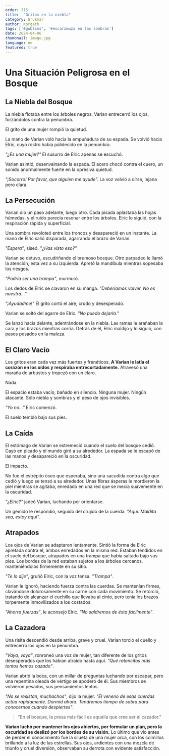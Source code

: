 ```yaml
---
order: 315
title:  "Gritos en la niebla"
category: Grukmar
author: Korgath
tags: ['#goblins', '#escaramuza en las sombras']
date: 2024-04-06
thumbnail: image.jpg
language: en
featured: true
---
```

# Una Situación Peligrosa en el Bosque

## La Niebla del Bosque

La niebla flotaba entre los árboles negros. Varian entrecerró los ojos, forzándolos contra la penumbra. 

El grito de una mujer rompió la quietud.

La mano de Varian voló hacia la empuñadura de su espada. Se volvió hacia Elric, cuyo rostro había palidecido en la penumbra.

*"¿Es una mujer?"* El susurro de Elric apenas se escuchó.

Varian asintió, desenvainando la espada. El acero chocó contra el cuero, un sonido anormalmente fuerte en la opresiva quietud.

*"¡Socorro! Por favor, que alguien me ayude".* La voz volvió a oírse, lejana pero clara.

## La Persecución

Varian dio un paso adelante, luego otro. Cada pisada aplastaba las hojas húmedas, y el ruido parecía resonar entre los árboles. Elric lo siguió, con la respiración rápida y superficial.

Una sombra revoloteó entre los troncos y desapareció en un instante. La mano de Elric salió disparada, agarrando el brazo de Varian.

*"Espera"*, siseó. *"¿Has visto eso?"*

Varian se detuvo, escudriñando el brumoso bosque. Otro parpadeo le llamó la atención, esta vez a su izquierda. Apretó la mandíbula mientras sopesaba los riesgos.

*"Podría ser una trampa"*, murmuró.

Los dedos de Elric se clavaron en su manga. *"Deberíamos volver. No es nuestra..."*

*"¡Ayudadme!"* El grito cortó el aire, crudo y desesperado.

Varian se soltó del agarre de Elric. *"No puedo dejarla."*

Se lanzó hacia delante, adentrándose en la niebla. Las ramas le arañaban la cara y los brazos mientras corría. Detrás de él, Elric maldijo y lo siguió, con pasos pesados en la maleza.

## El Claro Vacío

Los gritos eran cada vez más fuertes y frenéticos. **A Varian le latía el corazón en los oídos y respiraba entrecortadamente.** Atravesó una maraña de arbustos y tropezó con un claro.

Nada.

El espacio estaba vacío, bañado en silencio. Ninguna mujer. Ningún atacante. Sólo niebla y sombras y el peso de ojos invisibles.

*"Yo no..."* Elric comenzó.

El suelo tembló bajo sus pies.

## La Caída

El estómago de Varian se estremeció cuando el suelo del bosque cedió. Cayó en picado y el mundo giró a su alrededor. La espada se le escapó de las manos y desapareció en la oscuridad.

El impacto.

No fue el estrépito óseo que esperaba, sino una sacudida contra algo que cedió y luego se tensó a su alrededor. Unas fibras ásperas le mordieron la piel mientras se agitaba, enredado en una red que se mecía suavemente en la oscuridad.

*"¿Elric?"* jadeó Varian, luchando por orientarse.

Un gemido le respondió, seguido del crujido de la cuerda. *"Aquí. Maldita sea, estoy aquí"*.

## Atrapados

Los ojos de Varian se adaptaron lentamente. Sintió la forma de Elric apretada contra él, ambos enredados en la misma red. Estaban tendidos en el suelo del bosque, atrapados en una trampa que había saltado bajo sus pies. Los bordes de la red estaban sujetos a los árboles cercanos, manteniéndolos firmemente en su sitio.

*"Te lo dije"*, gruñó Elric, con la voz tensa. *"Trampa"*.

Varian le ignoró, haciendo fuerza contra las cuerdas. Se mantenían firmes, clavándose dolorosamente en su carne con cada movimiento. Se retorció, tratando de alcanzar el cuchillo que llevaba al cinto, pero tenía los brazos torpemente inmovilizados a los costados.

*"Ahorra fuerzas"*, le aconsejó Elric. *"No saldremos de ésta fácilmente"*.

## La Cazadora

Una risita descendió desde arriba, grave y cruel. Varian torció el cuello y entrecerró los ojos en la penumbra. 

*"Vaya, vaya"*, ronroneó una voz de mujer, tan diferente de los gritos desesperados que los habían atraído hasta aquí. *"Qué ratoncitos más tontos hemos cazado"*.

Varian abrió la boca, con un millar de preguntas luchando por escapar, pero una repentina oleada de vértigo se apoderó de él. Sus miembros se volvieron pesados, sus pensamientos lentos.

*"No se resistan, muchachos"*, dijo la mujer. *"El veneno de esas cuerdas actúa rápidamente. Dormid ahora. Tendremos tiempo de sobra para conocernos cuando despiertes"*.

> "En el bosque, la presa más fácil es aquella que cree ser el cazador."

**Varian luchó por mantener los ojos abiertos, por formular un plan, pero la oscuridad se deslizó por los bordes de su visión.** Lo último que vio antes de perder el conocimiento fue la silueta de una mujer orca, con los colmillos brillando a la luz de las estrellas. Sus ojos, ardientes con una mezcla de triunfo y cruel diversión, observaban su derrota con evidente satisfacción.